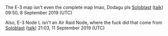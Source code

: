 The E-3 map isn't even the complete map lmao, Dodagu pls [[User:Soloblast|Soloblast]] ([[User talk:Soloblast|talk]]) 09:50, 8 September 2019 (UTC)

Also, E-3 Node L isn't an Air Raid Node, where the fuck did that come from [[User:Soloblast|Soloblast]] ([[User talk:Soloblast|talk]]) 21:03, 11 September 2019 (UTC)
